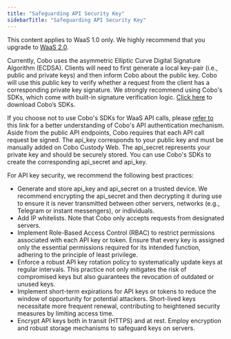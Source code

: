 ```yaml
---
title: "Safeguarding API Security Key"
sidebarTitle: "Safeguarding API Security Key"
---
```

<Note>This content applies to WaaS 1.0 only. We highly recommend that you upgrade to [WaaS 2.0](/v2/guides/overview/introduction).</Note>


Currently, Cobo uses the asymmetric Elliptic Curve Digital Signature Algorithm (ECDSA). Clients will need to first generate a local key-pair (i.e., public and private keys) and then inform Cobo about the public key. Cobo will use this public key to verify whether a request from the client has a corresponding private key signature. We strongly recommend using Cobo's SDKs, which come with built-in signature verification logic. [Click here](https://www.cobo.com/developers/sdks-and-tools/sdks/waas/python) to download Cobo’s SDKs.

If you choose not to use Cobo's SDKs for WaaS API calls, please [refer to](https://www.cobo.com/developers/api-references/overview/authentication) this link for a better understanding of Cobo's API authentication mechanism. Aside from the public API endpoints, Cobo requires that each API call request be signed. The api_key corresponds to your public key and must be manually added on Cobo Custody Web. The api_secret represents your private key and should be securely stored. You can use Cobo's SDKs to create the corresponding api_secret and api_key.

For API key security, we recommend the following best practices:

- Generate and store api_key and api_secret on a trusted device. We recommend encrypting the api_secret and then decrypting it during use to ensure it is never transmitted between other servers, networks (e.g., Telegram or instant messengers), or individuals.
- Add IP whitelists. Note that Cobo only accepts requests from designated servers.
- Implement Role-Based Access Control (RBAC) to restrict permissions associated with each API key or token. Ensure that every key is assigned only the essential permissions required for its intended function, adhering to the principle of least privilege.
- Enforce a robust API key rotation policy to systematically update keys at regular intervals. This practice not only mitigates the risk of compromised keys but also guarantees the revocation of outdated or unused keys.
- Implement short-term expirations for API keys or tokens to reduce the window of opportunity for potential attackers. Short-lived keys necessitate more frequent renewal, contributing to heightened security measures by limiting access time.
- Encrypt API keys both in transit (HTTPS) and at rest. Employ encryption and robust storage mechanisms to safeguard keys on servers.